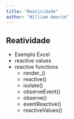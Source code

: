 ```yaml
---
title: "Reatividade"
author: "William Amorim"
---
```


## Reatividade

- Exemplo Excel
- reactive values
- reactive functions
   - render_()
   - reactive()
   - isolate()
   - observeEvent()
   - observe()
   - eventReactive()
   - reactiveValues()
